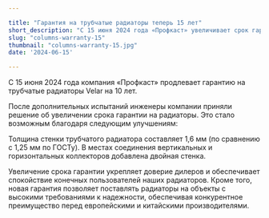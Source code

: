 ```yaml
---

title: "Гарантия на трубчатые радиаторы теперь 15 лет"
short_description: "С 15 июня 2024 года «Профкаст» увеличивает срок гарантии на трубчатые радиаторы VELAR до 15 лет благодаря улучшенным техническим характеристикам."
slug: "columns-warranty-15"
thumbnail: "columns-warranty-15.jpg"
date: '2024-06-15'

---
```


С 15 июня 2024 года компания «Профкаст» продлевает гарантию на трубчатые радиаторы Velar на 10 лет.

После дополнительных испытаний инженеры компании приняли решение об увеличении срока гарантии на радиаторы. Это стало возможным благодаря следующим улучшениям:

Толщина стенки трубчатого радиатора составляет 1,6 мм (по сравнению с 1,25 мм по ГОСТу).
В местах соединения вертикальных и горизонтальных коллекторов добавлена двойная стенка.

Увеличение срока гарантии укрепляет доверие дилеров и обеспечивает спокойствие конечных пользователей наших радиаторов. Кроме того, новая гарантия позволяет поставлять радиаторы на объекты с высокими требованиями к надежности, обеспечивая конкурентное преимущество перед европейскими и китайскими производителями.
